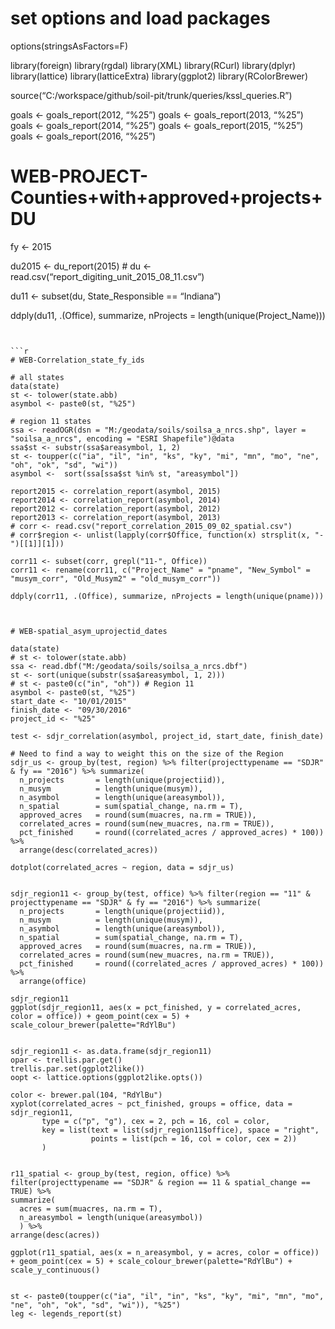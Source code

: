 # set options and load packages
options(stringsAsFactors=F)

library(foreign)
library(rgdal)
library(XML)
library(RCurl)
library(dplyr)
library(lattice)
library(latticeExtra)
library(ggplot2)
library(RColorBrewer)

source("C:/workspace/github/soil-pit/trunk/queries/kssl_queries.R")



goals <- goals_report(2012, "%25")
goals <- goals_report(2013, "%25")
goals <- goals_report(2014, "%25")
goals <- goals_report(2015, "%25")
goals <- goals_report(2016, "%25")

# WEB-PROJECT-Counties+with+approved+projects+DU
fy <- 2015

du2015 <- du_report(2015)
# du <- read.csv("report_digiting_unit_2015_08_11.csv")

du11 <- subset(du, State_Responsible == "Indiana")

ddply(du11, .(Office), summarize, nProjects = length(unique(Project_Name)))
```


```{r correlation report, echo=FALSE}
# WEB-Correlation_state_fy_ids

# all states
data(state)
st <- tolower(state.abb)
asymbol <- paste0(st, "%25")

# region 11 states
ssa <- readOGR(dsn = "M:/geodata/soils/soilsa_a_nrcs.shp", layer = "soilsa_a_nrcs", encoding = "ESRI Shapefile")@data
ssa$st <- substr(ssa$areasymbol, 1, 2)
st <- toupper(c("ia", "il", "in", "ks", "ky", "mi", "mn", "mo", "ne", "oh", "ok", "sd", "wi"))
asymbol <-  sort(ssa[ssa$st %in% st, "areasymbol"])

report2015 <- correlation_report(asymbol, 2015)
report2014 <- correlation_report(asymbol, 2014)
report2012 <- correlation_report(asymbol, 2012)
report2013 <- correlation_report(asymbol, 2013)
# corr <- read.csv("report_correlation_2015_09_02_spatial.csv")
# corr$region <- unlist(lapply(corr$Office, function(x) strsplit(x, "-")[[1]][1]))

corr11 <- subset(corr, grepl("11-", Office))
corr11 <- rename(corr11, c("Project_Name" = "pname", "New_Symbol" = "musym_corr", "Old_Musym2" = "old_musym_corr"))

ddply(corr11, .(Office), summarize, nProjects = length(unique(pname)))



# WEB-spatial_asym_uprojectid_dates

data(state)
# st <- tolower(state.abb)
ssa <- read.dbf("M:/geodata/soils/soilsa_a_nrcs.dbf")
st <- sort(unique(substr(ssa$areasymbol, 1, 2)))
# st <- paste0(c("in", "oh")) # Region 11
asymbol <- paste0(st, "%25")
start_date <- "10/01/2015"
finish_date <- "09/30/2016"
project_id <- "%25"

test <- sdjr_correlation(asymbol, project_id, start_date, finish_date)

# Need to find a way to weight this on the size of the Region
sdjr_us <- group_by(test, region) %>% filter(projecttypename == "SDJR" & fy == "2016") %>% summarize(
  n_projects       = length(unique(projectiid)),
  n_musym          = length(unique(musym)),
  n_asymbol        = length(unique(areasymbol)),
  n_spatial        = sum(spatial_change, na.rm = T),
  approved_acres   = round(sum(muacres, na.rm = TRUE)),
  correlated_acres = round(sum(new_muacres, na.rm = TRUE)),
  pct_finished     = round((correlated_acres / approved_acres) * 100)) %>% 
  arrange(desc(correlated_acres))

dotplot(correlated_acres ~ region, data = sdjr_us)


sdjr_region11 <- group_by(test, office) %>% filter(region == "11" & projecttypename == "SDJR" & fy == "2016") %>% summarize(
  n_projects       = length(unique(projectiid)),
  n_musym          = length(unique(musym)),
  n_asymbol        = length(unique(areasymbol)),
  n_spatial        = sum(spatial_change, na.rm = T),
  approved_acres   = round(sum(muacres, na.rm = TRUE)),
  correlated_acres = round(sum(new_muacres, na.rm = TRUE)),
  pct_finished     = round((correlated_acres / approved_acres) * 100)) %>% 
  arrange(office)

sdjr_region11
ggplot(sdjr_region11, aes(x = pct_finished, y = correlated_acres, color = office)) + geom_point(cex = 5) + scale_colour_brewer(palette="RdYlBu")


sdjr_region11 <- as.data.frame(sdjr_region11)
opar <- trellis.par.get()
trellis.par.set(ggplot2like())
oopt <- lattice.options(ggplot2like.opts())

color <- brewer.pal(104, "RdYlBu")
xyplot(correlated_acres ~ pct_finished, groups = office, data = sdjr_region11,
       type = c("p", "g"), cex = 2, pch = 16, col = color,  
       key = list(text = list(sdjr_region11$office), space = "right", 
                  points = list(pch = 16, col = color, cex = 2))
       )


r11_spatial <- group_by(test, region, office) %>%
filter(projecttypename == "SDJR" & region == 11 & spatial_change == TRUE) %>% 
summarize(
  acres = sum(muacres, na.rm = T),
  n_areasymbol = length(unique(areasymbol))
  ) %>%
arrange(desc(acres))

ggplot(r11_spatial, aes(x = n_areasymbol, y = acres, color = office)) + geom_point(cex = 5) + scale_colour_brewer(palette="RdYlBu") + scale_y_continuous()


st <- paste0(toupper(c("ia", "il", "in", "ks", "ky", "mi", "mn", "mo", "ne", "oh", "ok", "sd", "wi")), "%25")
leg <- legends_report(st)

```



